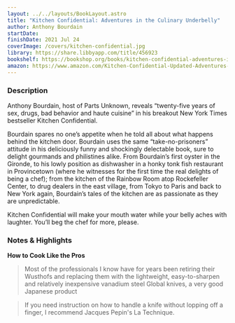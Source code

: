 ```yaml
---
layout: ../../layouts/BookLayout.astro
title: "Kitchen Confidential: Adventures in the Culinary Underbelly"
author: Anthony Bourdain
startDate:
finishDate: 2021 Jul 24
coverImage: /covers/kitchen-confidential.jpg
library: https://share.libbyapp.com/title/456923
bookshelf: https://bookshop.org/books/kitchen-confidential-adventures-in-the-culinary-underbelly-9780060899226/9780060899226
amazon: https://www.amazon.com/Kitchen-Confidential-Updated-Adventures-Underbelly/dp/0060899220/
---
```


<ReadingTime
  startDate  = {frontmatter.startDate}
  finishDate = {frontmatter.finishDate}
/>

### Description
Anthony Bourdain, host of Parts Unknown, reveals “twenty-five years of sex, drugs, bad behavior and haute cuisine” in his breakout New York Times bestseller Kitchen Confidential.

Bourdain spares no one’s appetite when he told all about what happens behind the kitchen door. Bourdain uses the same “take-no-prisoners” attitude in his deliciously funny and shockingly delectable book, sure to delight gourmands and philistines alike. From Bourdain’s first oyster in the Gironde, to his lowly position as dishwasher in a honky tonk fish restaurant in Provincetown (where he witnesses for the first time the real delights of being a chef); from the kitchen of the Rainbow Room atop Rockefeller Center, to drug dealers in the east village, from Tokyo to Paris and back to New York again, Bourdain’s tales of the kitchen are as passionate as they are unpredictable.

Kitchen Confidential will make your mouth water while your belly aches with laughter. You’ll beg the chef for more, please.

### Notes & Highlights
**How to Cook Like the Pros**
> Most of the professionals I know have for years been retiring their Wusthofs and replacing them with the lightweight, easy-to-sharpen and relatively inexpensive vanadium steel Global knives, a very good Japanese product

> If you need instruction on how to handle a knife without lopping off a finger, I recommend Jacques Pepin's La Technique.

<BuyBook
  library   = {frontmatter.library}
  bookshelf = {frontmatter.bookshelf}
  amazon    = {frontmatter.amazon}
/>

